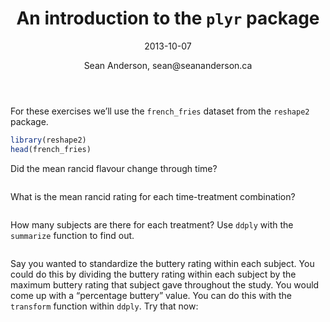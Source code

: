 % An introduction to the `plyr` package
% 2013-10-07
% Sean Anderson, sean@seananderson.ca

For these exercises we'll use the `french_fries` dataset from the `reshape2`
package.

```r
library(reshape2)
head(french_fries)
```

Did the mean rancid flavour change through time?

```r
```

What is the mean rancid rating for each time-treatment combination?

```r
```

How many subjects are there for each treatment? Use `ddply` with the
`summarize` function to find out.

```r
```

Say you wanted to standardize the buttery rating within each subject. You
could do this by dividing the buttery rating within each subject by the
maximum buttery rating that subject gave throughout the study. You would come
up with a "percentage buttery" value. You can do this with the `transform`
function within `ddply`. Try that now: 

```r
```

